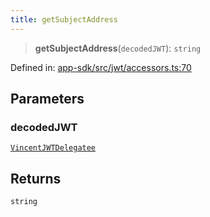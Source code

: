 ```yaml
---
title: getSubjectAddress
---
```


> **getSubjectAddress**(`decodedJWT`): `string`

Defined in: [app-sdk/src/jwt/accessors.ts:70](https://github.com/LIT-Protocol/Vincent/blob/73da7c01d4eb076a0ff8650f85c7adf29f486588/packages/libs/app-sdk/src/jwt/accessors.ts#L70)

## Parameters

### decodedJWT

[`VincentJWTDelegatee`](/api-reference/app-sdk/jwt/interfaces/VincentJWTDelegatee)

## Returns

`string`
